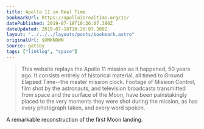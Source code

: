 ```yaml
---
title: Apollo 11 in Real Time
bookmarkUrl: https://apolloinrealtime.org/11/
datePublished: 2019-07-18T10:26:07.380Z
dateUpdated: 2019-07-18T10:26:07.380Z
layout: "../../../layouts/posts/bookmark.astro"
originalUrl: $UNKNOWN
source: gatsby
tags: ["linklog", "space"]
---
```


> This website replays the Apollo 11 mission as it happened, 50 years ago. It consists entirely of historical material, all timed to Ground Elapsed Time--the master mission clock. Footage of Mission Control, film shot by the astronauts, and television broadcasts transmitted from space and the surface of the Moon, have been painstakingly placed to the very moments they were shot during the mission, as has every photograph taken, and every word spoken.

A remarkable reconstruction of the first Moon landing.
